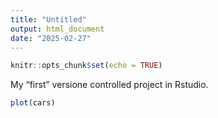 ```yaml
---
title: "Untitled"
output: html_document
date: "2025-02-27"
---
```


```r
knitr::opts_chunk$set(echo = TRUE)
```

My "first" versione controlled project in Rstudio.
```r
plot(cars) 
```